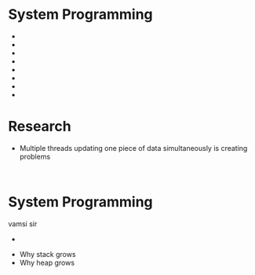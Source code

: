 = System Programming =
* {{Introduction.wiki|Introduction}} 
* {{Services.wiki|Services Provided by kernel}} 
* {{BasicLinux.wiki|Information on files, directories, permissions etc}} 
* {{SystemProgrammingIntroduction.wiki|Basics of System Calls, Important Directories}} 
* {{System_Calls_Buffered_Calls_Deivce_files.wiki|System Calls, Buffered I/O Calls, Device Files, Inode Object}} 
* {{File_Management.wiki|File Management}} 
* {{Signals.wiki|Signals}}
* {{Assignment/index.wiki|Assignment}} 

= Research =
* Multiple threads updating one piece of data simultaneously is creating problems
  {{threads_temp_research.wiki|Threads Temporary Research}}

= System Programming =
vamsi sir
* {{Introduction_Vamsi_Sir.wiki|Introduction}} 

* Why stack grows
* Why heap grows
